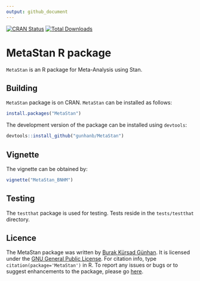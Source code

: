 ```yaml
---
output: github_document
---
```


<!-- README.md is generated from README.Rmd. Please edit that file -->

[![CRAN Status](https://www.r-pkg.org/badges/version/MetaStan)](https://cran.r-project.org/package=MetaStan) 
[![Total Downloads](http://cranlogs.r-pkg.org/badges/grand-total/MetaStan)](http://cranlogs.r-pkg.org/badges/grand-total/MetaStan)


MetaStan R package
==================

`MetaStan` is an R package for Meta-Analysis using Stan.


Building
--------
`MetaStan` package is on CRAN. `MetaStan` can be installed as follows:

```r
install.packages("MetaStan")
```


The development version of the package can be installed using `devtools`:

```r
devtools::install_github("gunhanb/MetaStan")
```


Vignette
--------
The vignette can be obtained by:
```r
vignette("MetaStan_BNHM")
```


Testing
-------

The `testthat` package is used for testing. Tests reside in the
`tests/testthat` directory. 


Licence
-------

The MetaStan package was written by [Burak Kürsad Günhan](http://bkguenhan.rbind.io). It is licensed under the [GNU General Public License](http://www.gnu.org/licenses/old-licenses/gpl-2.0.txt). For citation info, type `citation(package='MetaStan')` in R. To report any issues or bugs or to suggest enhancements to the package, please go [here](https://github.com/gunhanb/MetaStan/issues).
